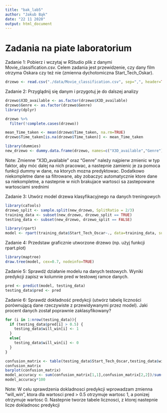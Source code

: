 ---
title: "bak_lab5"
author: "Jakub Bąk"
date: "22 11 2020"
output: html_document
---

Zadania na piate laboratorium
=============================

Zadanie 1: Pobierz i wczytaj w RStudio plik z danymi Movie_classification.csv. Celem zadania jest przewidzenie, czy dany film otrzyma Oskara czy też nie (zmienna dychotomiczna Start_Tech_Oskar).

```{r}
drzewo <- read.csv("./data/Movie_classification.csv", sep=",", header=TRUE, nrow=510, dec = ".", na.strings = " ")
```

Zadanie 2: Przyglądnij się danym i przygotuj je do dalszej analizy

```{r}
drzewo$X3D_available <- as.factor(drzewo$X3D_available)
drzewo$Genre <- as.factor(drzewo$Genre)
library(dplyr)

drzewo %>%
  filter(!complete.cases(drzewo))

mean_Time_taken <- mean(drzewo$Time_taken, na.rm=TRUE)
drzewo$Time_taken[is.na(drzewo$Time_taken)] <- mean_Time_taken

library(dummies)
new_drzewo <- dummy.data.frame(drzewo, names=c("X3D_available","Genre"))
```

Note: Zmienne "X3D_available" oraz "Genre" należy najpierw zmienic w typ faktor, aby móc dalej na nich pracowac, a nastepnie zamienic je za pomoca funkcji dummy w dane, na ktorych mozna predyktowac. Dodatkowo niekompletne dane sa filtrowane, aby zobaczyc automatycznie ktore dane sa niekompletne, a nastepnie w nich brakujace wartosci sa zastepowane wartosciami srednimi

Zadanie 3: Utwórz model drzewa klasyfikacyjnego na danych treningowych

```{r}
library(caTools)
drzewo_split <- sample.split(new_drzewo, SplitRatio = 2/3)
training_data <- subset(new_drzewo, drzewo_split == TRUE)
testing_data <- subset(new_drzewo, drzewo_split == FALSE)

library(rpart)
model <- rpart(training_data$Start_Tech_Oscar~., data=training_data, subset = c(sample(1:330, 330)))
```

Zadanie 4: Przedstaw graficznie utworzone drzewo (np. użyj funkcji rpart.plot)

```{r}
library(maptree)
draw.tree(model, cex=0.7, nodeinfo=TRUE)
```

Zadanie 5: Sprawdź działanie modelu na danych testowych. Wyniki predykcji zapisz w kolumnie pred w testowej ramce danych.

```{r}
pred <- predict(model, testing_data)
testing_data$pred <- pred
```

Zadanie 6: Sprawdź dokładność predykcji (utwórz tabelę liczności porównującą dane rzeczywiste z przewidywanymi przez model). Jaki procent danych został poprawnie zaklasyfikowany?

```{r}
for (i in 1:nrow(testing_data)){
  if (testing_data$pred[i] > 0.5) {
    testing_data$will_win[i] <- 1
  }
  else{
    testing_data$will_win[i] <- 0
  }
} 

confusion_matrix <- table(testing_data$Start_Tech_Oscar,testing_data$will_win)
confusion_matrix
barplot(confusion_matrix)
model_accuracy <- sum(confusion_matrix[1,1],confusion_matrix[2,2])/sum(confusion_matrix[1,1],confusion_matrix[2,1],confusion_matrix[1,2],confusion_matrix[2,2])
model_accuracy*100
```

Note: W celu sprawdzenia dokladnosci predykcji wprowadzam zmienna "will_win", ktora dla wartosci pred > 0.5 otrzymuje wartosc 1, a ponizej otrzymuje wartosc 0. Nastepnie tworze tabele licznosci, z ktorej nastepnie licze dokladnosc predykcji